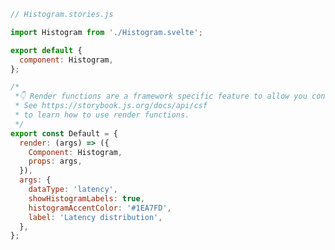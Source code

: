 ```js
// Histogram.stories.js

import Histogram from './Histogram.svelte';

export default {
  component: Histogram,
};

/*
 *👇 Render functions are a framework specific feature to allow you control on how the component renders.
 * See https://storybook.js.org/docs/api/csf
 * to learn how to use render functions.
 */
export const Default = {
  render: (args) => ({
    Component: Histogram,
    props: args,
  }),
  args: {
    dataType: 'latency',
    showHistogramLabels: true,
    histogramAccentColor: '#1EA7FD',
    label: 'Latency distribution',
  },
};
```
